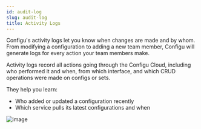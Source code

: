 ```yaml
---
id: audit-log
slug: audit-log
title: Activity Logs
---
```


Configu's activity logs let you know when changes are made and by whom.
From modifying a configuration to adding a new team member, Configu will generate logs for every action your team members make.

Activity logs record all actions going through the Configu Cloud, including who performed it and when, from which interface, and which CRUD operations were made on configs or sets.

They help you learn:

- Who added or updated a configuration recently
- Which service pulls its latest configurations and when

![image](./img/activity/platform-activity.png)
